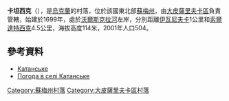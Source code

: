 {{coord|50|23|27|N|35|9|8|E|scale:100000_region:UA|display=title}}

'''卡坦西克'''（{{lang-uk|Катанське}}），是[[烏克蘭|烏克蘭]]的村落，位於該國東北部[[蘇梅州|蘇梅州]]，由[[大皮薩里夫卡區|大皮薩里夫卡區]]負責管轄，始建於1699年，處於[[沃爾斯克拉河|沃爾斯克拉河]]左岸，分別距離[[伊瓦尼夫卡_(大皮薩里夫卡區)|伊瓦尼夫卡]]1公里和[[索爾達特西克_(大皮薩里夫卡區)|索爾達特西克]]4.5公里，海拔高度114米，2001年人口504。

==參考資料==
* [http://w1.c1.rada.gov.ua/pls/z7502/A005?rdat1=02.02.2010&rf7571=28835 Катанське]{{dead link|date=2017年11月 |bot=InternetArchiveBot |fix-attempted=yes }}
* [http://weather.in.ua/ua/symskaja/10251 Погода в селі Катанське] {{Wayback|url=http://weather.in.ua/ua/symskaja/10251 |date=20111219215401 }}

{{DEFAULTSORT:Катанське}}
[[Category:蘇梅州村落|Category:蘇梅州村落]]
[[Category:大皮薩里夫卡區村落|Category:大皮薩里夫卡區村落]]


{{Sumy-geo-stub}}
